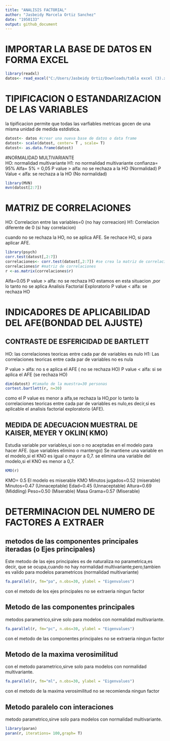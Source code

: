 ```yaml
---
title: "ANALISIS FACTORIAL"
author: "Jasbeidy Marcela Ortiz Sanchez"
date: "1950133"
output: github_document
---
```


# IMPORTAR LA BASE DE DATOS EN FORMA EXCEL  
```r
library(readxl)
datos<- read_excel("C:/Users/Jasbeidy Ortiz/Downloads/tabla excel (3).xlsx")
```


# TIPIFICACION O ESTANDARIZACION DE LAS VARIABLES  
la tipificacion permite que todas las varfiables metricas gocen de una misma unidad de medida estdistica.
```r
datost<- datos #crear una nueva base de datos o data frame
datost<- scale(datost, center= T , scale= T)
datost<- as.data.frame(datost)

```




#NORMALIDAD MULTIVARIANTE   
HO: normalidad multivariante 
H1: no normalidad multivariante 
confianza= 95%
Alfa= 5% = 0,05
P value > alfa: no se rechaza a la HO (Normalidad)
P Value < alfa: se rechaza a la HO (No normalidad)
```r
library(MVN)
mvn(datost[2:7])
```

# MATRIZ DE CORRELACIONES
HO: Correlacion entre las variables=0 (no hay correacion)
H1: Correlacion diferente de 0 (si hay correlacion)

cuando no se rechaza la HO, no se aplica AFE.
Se rechace HO, si para aplicar AFE.


```r
library(psych)
corr.test(datost[,2:7])
correlaciones<- corr.test(datost[,2:7]) #se crea la matriz de correlaciones
correlaciones$r #matriz de correlaciones
r <-as.matrix(correlaciones$r)
```
Alfa=0.05
P value > alfa: no se rechaza HO estamos en esta situacion ,por lo tanto no se aplica Analisis Factorial Exploratorio
P value < alfa: se rechaza HO

# INDICADORES DE APLICABILIDAD DEL AFE(BONDAD DEL AJUSTE)
## CONTRASTE DE ESFERICIDAD DE BARTLETT
HO: las correlaciones teoricas entre cada par de variables es nulo
H1: Las correlaciones teoricas entre cada par de variables no es nula

P value > alfa: no s e aplica el AFE ( no se rechaza HO)
P value < alfa: si se aplica el AFE (se rechaza HO)

```r
dim(datost) #tamaño de la muestra=30 personas 
cortest.bartlett(r, n=30)
```
como el P value es menor a alfa,se rechaza la HO,por lo tanto la correlaciones teoricas entre cada par de variables es nulo,es decir,si es aplicable el analisis factorial exploratorio (AFE).

## MEDIDA DE ADECUACION MUESTRAL DE KAISER, MEYER Y OKLIN( KMO)
Estudia variable por variables,si son o no aceptadas en el modelo para hacer AFE. (que variables elimino o mantengo)
Se mantiene una variable en el modelo,si el KNO es igual o mayor a 0,7.
se elimina una variable del modelo,si el KNO es menor a 0,7.

```r
KMO(r)
```
KMO= 0.5 El modelo es miserable 
KMO Minutos jugados=0.52 (miserable)
Minutos=0.47 (Unnaceptable)
Edad=0.45 (Unnaceptable)
Altura=0.69 (Middling)
Peso=0.50 (Miserable)
Masa Grama=0.57  (Miserable)


# DETERMINACION DEL NUMERO DE FACTORES A EXTRAER 
## metodos de las componentes principales iteradas (o Ejes principales)

Este metodo de las ejes principales es de naturaliza no parametrica,es decir, que se ocupa,cuando no hay normalidad multivariante;pero,tambien es valido para modelos parametricos (normalidad multivariante)

```r
fa.parallel(r, fm="pa", n.obs=30, ylabel = "Eigenvalues") 
```

con el metodo de los ejes principales no se extraeria ningun factor 

## Metodo de las componentes principales
metodos parametrico,sirve solo para modelos con normalidad multivariante.
```r
fa.parallel(r, fm="pc", n.obs=30, ylabel = "Eigenvalues")
```
con el metodo de las componentes  principales no se extraeria ningun factor

## Metodo de la maxima verosimilitud
 con el metodo parametrico,sirve solo para modelos con normalidad multivariante.

```r
fa.parallel(r, fm="ml", n.obs=30, ylabel = "Eigenvalues")
```
con el metodo de la maxima verosimilitud no se recomienda ningun factor 

## Metodo paralelo con interaciones
metodo parametrico,sirve solo para modelos con normalidad multivariante.

```r
library(paran)
paran(r, iterations= 100,graph= T)
```

